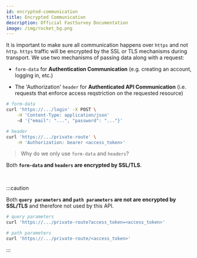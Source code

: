 ```yaml
---
id: encrypted-communication
title: Encrypted Communication
description: Official FastSurvey Documentation
image: /img/rocket_bg.png
---
```


It is important to make sure all communication happens over `https` and not
`http`. `https` traffic will be encrypted by the SSL or TLS mechanisms during
transport. We use two mechanisms of passing data along with a request:

-   `form-data` for **Authentication Communication** (e.g. creating an account,
    logging in, etc.)

-   The 'Authorization' `header` for **Authenticated API Communication** (i.e.
    requests that enforce access reqstriction on the requested resource)

```bash
# form-data
curl 'https://.../login' -X POST \
    -H 'Content-Type: application/json'
    -d '{"email": "...", "password": "..."}'

# header
curl 'https://.../private-route' \
    -H 'Authorization: bearer <access_token>'
```

> Why do we only use `form-data` and `headers`?

Both **`form-data` and `headers` are encrypted by SSL/TLS**.

<br />

:::caution

Both **`query parameters` and `path parameters` are not are encrypted by
SSL/TLS** and therefore not used by this API.

```bash
# query parameters
curl 'https://.../private-route?access_token=<access_token>'

# path parameters
curl 'https://.../private-route/<access_token>'
```

:::
